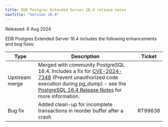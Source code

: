 ```yaml
---
title: EDB Postgres Extended Server 16.4 release notes
navTitle: "Version 16.4"
---
```


Released: 8 Aug 2024

EDB Postgres Extended Server 16.4 includes the following enhancements and bug fixes:

| Type           | Description                                                                                                                                                | Ticket  |
|----------------|------------------------------------------------------------------------------------------------------------------------------------------------------------|---------|
| Upstream merge | Merged with community PostgreSQL 16.4. Includes a fix for [CVE-2024-7348](https://www.postgresql.org/support/security/CVE-2024-7348/) (Prevent unauthorized code execution during pg_dump) - see the [PostgreSQL 16.4 Release Notes](https://www.postgresql.org/docs/16/release-16-4.html) for more information. |         |
| Bug fix        | Added clean-up for incomplete transactions in reorder buffer after a crash                                                                                 | RT99636 |


